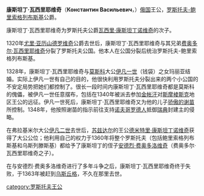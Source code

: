 '''康斯坦丁·瓦西里耶维奇'''（'''Константин Васильевич'''，{{Bd|？||1364年}}）[[俄国|俄国]]王公，[[罗斯托夫|罗斯托夫-鲍里索格列布斯基]]公爵。 

康斯坦丁·瓦西里耶维奇为罗斯托夫公爵[[瓦西里·康斯坦丁诺维奇|瓦西里·康斯坦丁诺维奇]]的次子。

1320年[[尤里·亚历山德罗维奇_(罗斯托夫)|尤里·亚历山德罗维奇]]公爵去世后，康斯坦丁·瓦西里耶维奇与其兄弟[[费奥多尔·瓦西里耶维奇|费奥多尔·瓦西里耶维奇]]分裂了罗斯托夫公国。他本人在公国分裂后统治罗斯托夫-鲍里索格列布斯基。

1328年，康斯坦丁·瓦西里耶维奇与[[莫斯科|莫斯科]]大公[[伊凡一世|伊凡一世]]（钱袋）之女玛丽亚结婚。实际上伊凡一世有自己的目的，他很快利用罗斯托夫分裂出来的两个小公国的不安定局势把她们都控制了。很长一段时间内康斯坦丁·瓦西里耶维奇都是莫斯科的傀儡，被伊凡一世任意摆布，包括在1340年被派去参加[[金帐汗国|金帐汗]]对[[斯摩棱斯克|斯摩棱斯克]]地区王公的远征。伊凡一世死后，康斯坦丁·瓦西里耶维奇又为他的儿子[[骄傲的谢苗|骄傲的谢苗]]所控制。1348年，他按照谢苗的指示前往支持[[诺夫哥罗德|诺夫哥罗德人]]抵御[[瑞典|瑞典]]封建主的侵略。

在弗拉基米尔大公[[伊凡二世|伊凡二世]]去世后，[[苏兹达尔|苏兹达尔]]的王公[[德米特里·康斯坦丁诺维奇_(苏兹达尔)|德米特里·康斯坦丁诺维奇]]获得了大公公位；他利用自己的权力于1360年将整个罗斯托夫（包括鲍里索格列布斯基和乌斯列滕斯基）都给予了康斯坦丁的侄子[[安德烈·费奥多洛维奇|安德烈·费奥多洛维奇]]（费奥多尔·瓦西里耶维奇之子）。

在与安德烈·费奥多洛维奇进行了多年斗争之后，康斯坦丁·瓦西里耶维奇终于失败，于1363年被赶到[[乌斯丘格|乌斯丘格]]，不久在那里去世。

{{leader|[[尤里·亚历山德罗维奇_(罗斯托夫)|尤里·亚历山德罗维奇]]|[[罗斯托夫统治者列表|罗斯托夫-鲍里索格列布斯基公爵]]|[[瓦西里二世·康斯坦丁诺维奇|瓦西里二世]]}}

[[category:罗斯托夫王公|category:罗斯托夫王公]]